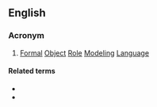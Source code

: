 ==English==

===Acronym===
{{rfc-header|en|Acronym}}
{{head|en|acronym}}

# {{lb|en|computing}} [[formal|Formal]] [[object|Object]] [[role|Role]] [[modeling|Modeling]] [[language|Language]]

====Related terms====
* {{l|en|ORM}}
* {{l|en|FORM}}